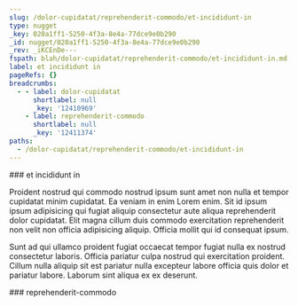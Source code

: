 ```yaml
---
slug: /dolor-cupidatat/reprehenderit-commodo/et-incididunt-in
type: nugget
_key: 020a1ff1-5250-4f3a-8e4a-77dce9e0b290
_id: nugget/020a1ff1-5250-4f3a-8e4a-77dce9e0b290
_rev: _iKCEnDe---
fspath: blah/dolor-cupidatat/reprehenderit-commodo/et-incididunt-in.md
label: et incididunt in
pageRefs: {}
breadcrumbs:
  - - label: dolor-cupidatat
      shortlabel: null
      _key: '12410969'
    - label: reprehenderit-commodo
      shortlabel: null
      _key: '12411374'
paths:
  - /dolor-cupidatat/reprehenderit-commodo/et-incididunt-in
---
```


<NuggetArea>
<Nugget slug="/dolor-cupidatat/reprehenderit-commodo/et-incididunt-in" type="nugget" _key="020a1ff1-5250-4f3a-8e4a-77dce9e0b290" _id="nugget/020a1ff1-5250-4f3a-8e4a-77dce9e0b290" _rev="_iKCEnDe---" fspath="blah/dolor-cupidatat/reprehenderit-commodo/et-incididunt-in.md" label="et incididunt in" paths="/dolor-cupidatat/reprehenderit-commodo/et-incididunt-in">
<NuggetBody>
### et incididunt in

Proident nostrud qui commodo nostrud ipsum sunt amet non nulla et tempor cupidatat minim cupidatat. Ea veniam in enim Lorem enim. Sit id ipsum ipsum adipisicing qui fugiat aliquip consectetur aute aliqua reprehenderit dolor cupidatat. Elit magna cillum duis commodo exercitation reprehenderit non velit non officia adipisicing aliquip. Officia mollit qui id consequat ipsum.

Sunt ad qui ullamco proident fugiat occaecat tempor fugiat nulla ex nostrud consectetur laboris. Officia pariatur culpa nostrud qui exercitation proident. Cillum nulla aliquip sit est pariatur nulla excepteur labore officia quis dolor et pariatur labore. Laborum sint aliqua ex ex deserunt.

</NuggetBody>
<Breadcrumbs>
<Crumbs>
<Crumb _key="12410969" label="dolor-cupidatat" /><Crumb _key="12411374" label="reprehenderit-commodo" />
</Crumbs>
</Breadcrumbs>
</Nugget>

<NuggetsInbound>
</NuggetsInbound>
<NuggetsOutbound>
</NuggetsOutbound>
</NuggetArea>
<PassagesInbound>
<Passage direction="inbound" type="passage" _key="12411374" _id="passage/12411374" _rev="_iKCEnDK--A" label="reprehenderit-commodo" passage="reprehenderit-commodo" fspath="blah/dolor-cupidatat/reprehenderit-commodo" paths="/dolor-cupidatat/reprehenderit-commodo" slug="/dolor-cupidatat/reprehenderit-commodo">
<NuggetBody>
### reprehenderit-commodo

</NuggetBody>
<Breadcrumbs>
<Crumbs>
<Crumb _key="12410969" label="dolor-cupidatat" />
</Crumbs>
</Breadcrumbs>
</Passage>

</PassagesInbound>
<PassagesOutbound>
</PassagesOutbound>